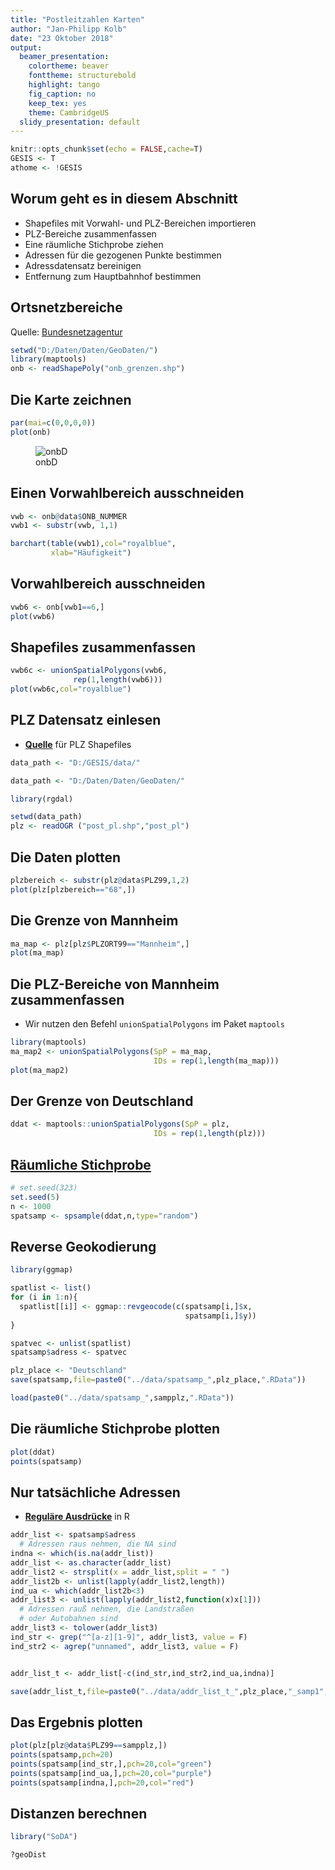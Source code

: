```yaml
---
title: "Postleitzahlen Karten"
author: "Jan-Philipp Kolb"
date: "23 Oktober 2018"
output:
  beamer_presentation:
    colortheme: beaver
    fonttheme: structurebold
    highlight: tango
    fig_caption: no
    keep_tex: yes
    theme: CambridgeUS
  slidy_presentation: default
---
```


```r
knitr::opts_chunk$set(echo = FALSE,cache=T)
GESIS <- T
athome <- !GESIS
```


## Worum geht es in diesem Abschnitt

- Shapefiles mit Vorwahl- und PLZ-Bereichen importieren
- PLZ-Bereiche zusammenfassen
- Eine räumliche Stichprobe ziehen
- Adressen für die gezogenen Punkte bestimmen
- Adressdatensatz bereinigen
- Entfernung zum Hauptbahnhof bestimmen


## Ortsnetzbereiche

Quelle: [Bundesnetzagentur](http://www.bundesnetzagentur.de/DE/Sachgebiete/Telekommunikation/Unternehmen_Institutionen/Nummerierung/Rufnummern/ONVerzeichnisse/GISDaten_ONBGrenzen/ONBGrenzen_Basepage.html)


```r
setwd("D:/Daten/Daten/GeoDaten/")
library(maptools)
onb <- readShapePoly("onb_grenzen.shp")
```

## Die Karte zeichnen

```r
par(mai=c(0,0,0,0))
plot(onb)
```

![onbD](https://raw.githubusercontent.com/Japhilko/GeoData/master/data/figure/onbGermany.png)

## Einen Vorwahlbereich ausschneiden

```r
vwb <- onb@data$ONB_NUMMER
vwb1 <- substr(vwb, 1,1)
```

```r
barchart(table(vwb1),col="royalblue",
         xlab="Häufigkeit")
```

<!--
![vwb1freq](https://raw.githubusercontent.com/Japhilko/GeoData/master/data/figure/vwb1freq.png)
-->

## Vorwahlbereich ausschneiden

```r
vwb6 <- onb[vwb1==6,]
plot(vwb6)
```

<!--
![vwb6](https://raw.githubusercontent.com/Japhilko/GeoData/master/data/figure/vwb6.png)
-->

## Shapefiles zusammenfassen

```r
vwb6c <- unionSpatialPolygons(vwb6,
              rep(1,length(vwb6)))
plot(vwb6c,col="royalblue")
```

<!--
![vwb6c](https://raw.githubusercontent.com/Japhilko/GeoData/master/data/figure/vwb6c.png)
-->


## PLZ Datensatz einlesen

- [**Quelle**](http://arnulf.us/PLZ) für PLZ Shapefiles

```r
data_path <- "D:/GESIS/data/"
```

```r
data_path <- "D:/Daten/Daten/GeoDaten/"
```


```r
library(rgdal)
```


```r
setwd(data_path)
plz <- readOGR ("post_pl.shp","post_pl")
```

## Die Daten plotten

```r
plzbereich <- substr(plz@data$PLZ99,1,2)
plot(plz[plzbereich=="68",])
```


## Die Grenze von Mannheim

```r
ma_map <- plz[plz$PLZORT99=="Mannheim",]
plot(ma_map)
```

## Die PLZ-Bereiche von Mannheim zusammenfassen

- Wir nutzen den Befehl `unionSpatialPolygons` im Paket `maptools`

```r
library(maptools)
ma_map2 <- unionSpatialPolygons(SpP = ma_map,
                                IDs = rep(1,length(ma_map)))
plot(ma_map2)
```


## Der Grenze von Deutschland

```r
ddat <- maptools::unionSpatialPolygons(SpP = plz,
                                IDs = rep(1,length(plz)))

```



## [Räumliche Stichprobe](https://www.rdocumentation.org/packages/sp/versions/1.3-1/topics/spsample)

```r
# set.seed(323)
set.seed(5)
n <- 1000
spatsamp <- spsample(ddat,n,type="random")
```


## Reverse Geokodierung

```r
library(ggmap)
```


```r
spatlist <- list()
for (i in 1:n){
  spatlist[[i]] <- ggmap::revgeocode(c(spatsamp[i,]$x,
                                       spatsamp[i,]$y))  
}

spatvec <- unlist(spatlist)
spatsamp$adress <- spatvec
```

```r
plz_place <- "Deutschland"
save(spatsamp,file=paste0("../data/spatsamp_",plz_place,".RData"))
```

```r
load(paste0("../data/spatsamp_",sampplz,".RData"))
```

## Die räumliche Stichprobe plotten

```r
plot(ddat)
points(spatsamp)
```


## Nur tatsächliche Adressen

- [**Reguläre Ausdrücke**](http://stat545.com/block022_regular-expression.html) in R

```r
addr_list <- spatsamp$adress
  # Adressen raus nehmen, die NA sind
indna <- which(is.na(addr_list))
addr_list <- as.character(addr_list)
addr_list2 <- strsplit(x = addr_list,split = " ")
addr_list2b <- unlist(lapply(addr_list2,length))
ind_ua <- which(addr_list2b<3)
addr_list3 <- unlist(lapply(addr_list2,function(x)x[1]))
  # Adressen rauß nehmen, die Landstraßen 
  # oder Autobahnen sind
addr_list3 <- tolower(addr_list3)
ind_str <- grep("^[a-z][1-9]", addr_list3, value = F)
ind_str2 <- agrep("unnamed", addr_list3, value = F)


addr_list_t <- addr_list[-c(ind_str,ind_str2,ind_ua,indna)]
```

```r
save(addr_list_t,file=paste0("../data/addr_list_t_",plz_place,"_samp1",".RData"))
```

## Das Ergebnis plotten

```r
plot(plz[plz@data$PLZ99==sampplz,])
points(spatsamp,pch=20)
points(spatsamp[ind_str,],pch=20,col="green")
points(spatsamp[ind_ua,],pch=20,col="purple")
points(spatsamp[indna,],pch=20,col="red")
```

## Distanzen berechnen

```r
library("SoDA")
```

```r
?geoDist
```

